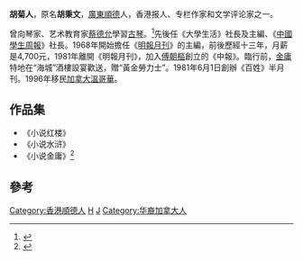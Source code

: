 '''胡菊人'''{{BD|1933年||||}}，原名'''胡秉文'''，[[廣東|廣東]][[順德|順德]]人，香港报人、专栏作家和文学评论家之一。

曾向琴家、艺术教育家[[蔡德允|蔡德允]]學習[[古琴|古琴]]。<ref>{{Cite book|title=《中國最後一代文人：蔡德允的琴、詩、書與人生》|author=榮鴻曾|publisher=三聯|year=2022|location=香港|pages=154|chapter=〈彈琴弟子與德愔琴社〉|translator-last=黃樹志}}</ref>先後任《大學生活》社長及主編、《[[中國學生周報|中國學生周報]]》社長。1968年開始擔任《[[明報月刊|明報月刊]]》的主編，前後歷經十三年，月薪是4,700元，1981年離開《明報月刊》，加入[[傅朝樞|傅朝樞]]創立的《中報》。臨行前，[[金庸|金庸]]特地在“海城”酒樓設宴歡送，贈“黃金勞力士”。1981年6月1日創辦《百姓》半月刊。1996年移民[[加拿大|加拿大]][[溫哥華|溫哥華]]。

== 作品集 ==
* 《小说红楼》
* 《小说水浒》
* 《小说金庸》<ref>{{cite web|url=https://news.now.com/home/local/player?newsId=255174|title=【以讀供讀】《小說金庸》|publisher=Now新聞|date=2018-02-25|access-date=2021-08-12|archive-date=2021-09-10|archive-url=https://web.archive.org/web/20210910161003/https://news.now.com/home/local/player?newsId=255174|dead-url=no}}</ref>

== 參考 ==
{{reflist}}

[[Category:香港順德人|Category:香港順德人]]
[[Category:香港編輯|H]]
[[Category:胡姓|J]]
[[Category:华裔加拿大人|Category:华裔加拿大人]]